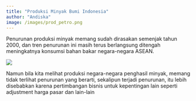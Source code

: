```yaml
---
title: "Produksi Minyak Bumi Indonesia"
author: "Andiska"
image: /images/prod_petro.png
---
```


Penurunan produksi minyak memang sudah dirasakan semenjak tahun 2000, dan tren penurunan ini masih terus berlangsung ditengah meningkatnya konsumsi bahan bakar negara-negara ASEAN.

![](/images/prod_petro.png){fig-align="center"}

Namun bila kita melihat produksi negara-negara penghasil minyak, memang tidak terlihat penurunan yang berarti, sekalipun terjadi penurunan, itu lebih disebabkan karena pertimbangan bisnis untuk kepentingan lain seperti adjustment harga pasar dan lain-lain
